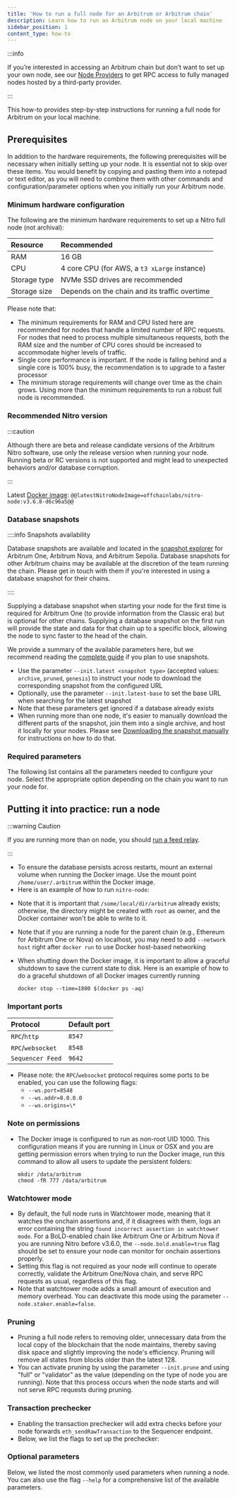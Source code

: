 ```yaml
---
title: 'How to run a full node for an Arbitrum or Arbitrum chain'
description: Learn how to run an Arbitrum node on your local machine
sidebar_position: 1
content_type: how-to
---
```


:::info

If you’re interested in accessing an Arbitrum chain but don’t want to set up your own node, see our [Node Providers](/build-decentralized-apps/reference/01-node-providers.mdx) to get RPC access to fully managed nodes hosted by a third-party provider.

:::

This how-to provides step-by-step instructions for running a full node for Arbitrum on your local machine.

## Prerequisites

In addition to the hardware requirements, the following prerequisites will be necessary when initially setting up your node. It is essential not to skip over these items. You would benefit by copying and pasting them into a notepad or text editor, as you will need to combine them with other commands and configuration/parameter options when you initially run your Arbitrum node.

### Minimum hardware configuration

The following are the minimum hardware requirements to set up a <a data-quicklook-from="arbitrum-nitro">Nitro</a> full node (not archival):

| Resource     | Recommended                                   |
| :----------- | :-------------------------------------------- |
| RAM          | 16 GB                                         |
| CPU          | 4 core CPU (for AWS, a `t3 xLarge` instance)  |
| Storage type | NVMe SSD drives are recommended               |
| Storage size | Depends on the chain and its traffic overtime |

Please note that:

- The minimum requirements for RAM and CPU listed here are recommended for nodes that handle a limited number of RPC requests. For nodes that need to process multiple simultaneous requests, both the RAM size and the number of CPU cores should be increased to accommodate higher levels of traffic.
- Single core performance is important. If the node is falling behind and a single core is 100% busy, the recommendation is to upgrade to a faster processor
- The minimum storage requirements will change over time as the chain grows. Using more than the minimum requirements to run a robust full node is recommended.

### Recommended Nitro version

:::caution

Although there are beta and release candidate versions of the Arbitrum Nitro software, use only the release version when running your node. Running beta or RC versions is not supported and might lead to unexpected behaviors and/or database corruption.

:::

Latest [Docker image](https://hub.docker.com/r/offchainlabs/nitro-node/tags): <code>@@latestNitroNodeImage=offchainlabs/nitro-node:v3.6.8-d6c96a5@@</code>

### Database snapshots

::::info Snapshots availability

Database snapshots are available and located in the [snapshot explorer](https://snapshot-explorer.arbitrum.io/) for Arbitrum One, Arbitrum Nova, and Arbitrum Sepolia. Database snapshots for other Arbitrum chains may be available at the discretion of the team running the chain. Please get in touch with them if you're interested in using a database snapshot for their chains.

::::

Supplying a database snapshot when starting your node for the first time is required for Arbitrum One (to provide information from the Classic era) but is optional for other chains. Supplying a database snapshot on the first run will provide the state and data for that chain up to a specific block, allowing the node to sync faster to the head of the chain.

We provide a summary of the available parameters here, but we recommend reading the [complete guide](/run-arbitrum-node/nitro/03-nitro-database-snapshots.mdx) if you plan to use snapshots.

- Use the parameter `--init.latest <snapshot type>` (accepted values: `archive`, `pruned`, `genesis`) to instruct your node to download the corresponding snapshot from the configured URL
- Optionally, use the parameter `--init.latest-base` to set the base URL when searching for the latest snapshot
- Note that these parameters get ignored if a database already exists
- When running more than one node, it's easier to manually download the different parts of the snapshot, join them into a single archive, and host it locally for your nodes. Please see [Downloading the snapshot manually](/run-arbitrum-node/nitro/03-nitro-database-snapshots.mdx#downloading-the-snapshot-manually) for instructions on how to do that.

### Required parameters

The following list contains all the parameters needed to configure your node. Select the appropriate option depending on the chain you want to run your node for.


<div className="dynamic-content-tabs">
  <Tabs className="tabgroup" defaultValue={null}>
    <TabItem value="dao-governed-chains" label="Arbitrum One, Nova, Sepolia">
      <DAOChainsParameters />
    </TabItem>
    <TabItem value="orbit-chains" label="Arbitrum chains (Orbit)">
      <OrbitChainsParameters />
    </TabItem>
  </Tabs>
</div>

## Putting it into practice: run a node

:::warning Caution

If you are running more than on node, you should [run a feed relay](/run-arbitrum-node/run-feed-relay.mdx).

:::

- To ensure the database persists across restarts, mount an external volume when running the Docker image. Use the mount point `/home/user/.arbitrum` within the Docker image.
- Here is an example of how to run `nitro-node`:

<div className="dynamic-content-tabs">
  <Tabs className="tabgroup" defaultValue={null}>
    <TabItem value="dao-governed-chains-example" label="Arbitrum One, Nova, Sepolia">
      <DAOChainsExample />
    </TabItem>
    <TabItem value="orbit-chains-example" label="Arbitrum chains (Orbit)">
      <OrbitChainsExample />
    </TabItem>
  </Tabs>
</div>

- Note that it is important that `/some/local/dir/arbitrum` already exists; otherwise, the directory might be created with `root` as owner, and the Docker container won't be able to write to it.
- Note that if you are running a node for the parent chain (e.g., Ethereum for Arbitrum One or Nova) on localhost, you may need to add `--network host` right after `docker run` to use Docker host-based networking
- When shutting down the Docker image, it is important to allow a graceful shutdown to save the current state to disk. Here is an example of how to do a graceful shutdown of all Docker images currently running

  ```shell
  docker stop --time=1800 $(docker ps -aq)
  ```

### Important ports

| Protocol          | Default port |
| :---------------- | :----------- |
| `RPC`/`http`      | `8547`       |
| `RPC`/`websocket` | `8548`       |
| `Sequencer Feed`  | `9642`       |

- Please note: the `RPC`/`websocket` protocol requires some ports to be enabled, you can use the following flags:
  - `--ws.port=8548`
  - `--ws.addr=0.0.0.0`
  - `--ws.origins=\*`

### Note on permissions

- The Docker image is configured to run as non-root UID 1000. This configuration means if you are running in Linux or OSX and you are getting permission errors when trying to run the Docker image, run this command to allow all users to update the persistent folders:

  ```shell
  mkdir /data/arbitrum
  chmod -fR 777 /data/arbitrum
  ```

### Watchtower mode

- By default, the full node runs in Watchtower mode, meaning that it watches the onchain assertions and, if it disagrees with them, logs an error containing the string `found incorrect assertion in watchtower mode`. For a BoLD-enabled chain like Arbitrum One or Arbitrum Nova if you are running Nitro before v3.6.0, the `--node.bold.enable=true` flag should be set to ensure your node can monitor for onchain assertions properly.
- Setting this flag is not required as your node will continue to operate correctly, validate the Arbitrum One/Nova chain, and serve RPC requests as usual, regardless of this flag.
- Note that watchtower mode adds a small amount of execution and memory overhead. You can deactivate this mode using the parameter `--node.staker.enable=false`.

### Pruning

- Pruning a full node refers to removing older, unnecessary data from the local copy of the blockchain that the node maintains, thereby saving disk space and slightly improving the node's efficiency. Pruning will remove all states from blocks older than the latest 128.
- You can activate pruning by using the parameter `--init.prune` and using "full" or "validator" as the value (depending on the type of node you are running). Note that this process occurs when the node starts and will not serve RPC requests during pruning.

### Transaction prechecker

- Enabling the transaction prechecker will add extra checks before your node forwards `eth_sendRawTransaction` to the Sequencer endpoint.
- Below, we list the flags to set up the prechecker:


<OptionalTxPrecheckerParameters />

### Optional parameters

Below, we listed the most commonly used parameters when running a node. You can also use the flag `--help` for a comprehensive list of the available parameters.


<OptionalParameters />
